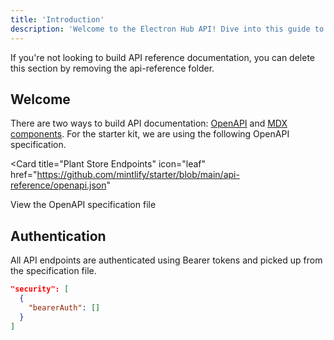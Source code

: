 ```yaml
---
title: 'Introduction'
description: 'Welcome to the Electron Hub API! Dive into this guide to unlock the full potential of our API, where you'll learn how to generate keys, make requests, and explore all the exciting features and limitations. We're thrilled to offer you free access to an impressive lineup of over 200 cutting-edge AI models, all available through 7 unique API endpoints. Get ready to embark on an exciting journey into the world of advanced AI!'
---
```


<Note>
  If you're not looking to build API reference documentation, you can delete
  this section by removing the api-reference folder.
</Note>

## Welcome

There are two ways to build API documentation: [OpenAPI](https://mintlify.com/docs/api-playground/openapi/setup) and [MDX components](https://mintlify.com/docs/api-playground/mdx/configuration). For the starter kit, we are using the following OpenAPI specification.

<Card
  title="Plant Store Endpoints"
  icon="leaf"
  href="https://github.com/mintlify/starter/blob/main/api-reference/openapi.json"
>
  View the OpenAPI specification file
</Card>

## Authentication

All API endpoints are authenticated using Bearer tokens and picked up from the specification file.

```json
"security": [
  {
    "bearerAuth": []
  }
]
```

